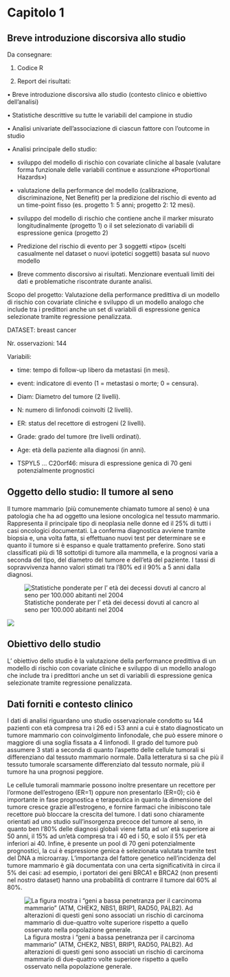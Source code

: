 # Capitolo 1
## Breve introduzione discorsiva allo studio
Da consegnare:

1. Codice R

2. Report dei risultati:
  
• Breve introduzione discorsiva allo studio (contesto clinico e obiettivo dell’analisi)
  
• Statistiche descrittive su tutte le variabili del campione in studio

• Analisi univariate dell’associazione di ciascun fattore con l’outcome in studio

• Analisi principale dello studio:

- sviluppo del modello di rischio con covariate cliniche al basale (valutare forma funzionale delle variabili continue e assunzione «Proportional Hazards»)

- valutazione della performance del modello (calibrazione, discriminazione, Net Benefit) per la predizione del rischio di evento ad un time-point fisso (es. progetto 1: 5 anni; progetto 2: 12 mesi).

- sviluppo del modello di rischio che contiene anche il marker misurato longitudinalmente (progetto 1) o il set selezionato di variabili di espressione genica (progetto 2)

- Predizione del rischio di evento per 3 soggetti «tipo» (scelti casualmente nel dataset o nuovi ipotetici soggetti) basata sul nuovo modello

- Breve commento discorsivo ai risultati. Menzionare eventuali limiti dei dati e problematiche riscontrate durante analisi.


Scopo del progetto:
Valutazione della performance predittiva di un modello di rischio con covariate cliniche e sviluppo di un modello analogo che include tra i predittori anche un set di variabili di espressione genica selezionate tramite regressione penalizzata. 

DATASET: breast cancer

Nr. osservazioni: 144

Variabili:

- time: tempo di follow-up libero da metastasi (in mesi).

- event: indicatore di evento (1 = metastasi o morte; 0 = censura).

- Diam: Diametro del tumore (2 livelli).

- N: numero di linfonodi coinvolti (2 livelli).

- ER: status del recettore di estrogeni (2 livelli). 

- Grade: grado del tumore (tre livelli ordinati).

- Age: età della paziente alla diagnosi (in anni).

- TSPYL5 ... C20orf46: misura di espressione genica di 70 geni potenzialmente prognostici


## Oggetto dello studio: Il tumore al seno

Il tumore mammario (più comunemente chiamato tumore al seno) è una patologia che ha ad oggetto una lesione oncologica nel tessuto mammario. Rappresenta il principale tipo di neoplasia nelle donne ed il 25% di tutti i casi oncologici documentati.
La conferma diagnostica avviene  tramite biopsia e, una volta fatta, si effettuano nuovi test per determinare se e quanto il tumore si è espanso e quale trattamento preferire. Sono stati classificati più di 18 sottotipi di tumore alla mammella, e la prognosi varia a seconda del tipo, del diametro del tumore e dell’età del paziente. I tassi di sopravvivenza hanno valori stimati tra l’80% ed il 90% a 5 anni dalla diagnosi.

![Statistiche ponderate per l’ età dei decessi dovuti al cancro al seno per 100.000 abitanti nel 2004](_images/image1.png)

![](_images/image2.png)

## Obiettivo dello studio 
L’ obiettivo dello studio è la valutazione della performance predittiva di un modello di rischio con covariate cliniche e sviluppo di un modello analogo che include tra i predittori anche un set di variabili di espressione genica selezionate tramite regressione penalizzata.


## Dati forniti e contesto clinico
I dati di analisi riguardano uno studio osservazionale condotto su 144 pazienti con età compresa tra i 26 ed i 53 anni  a cui è stato diagnosticato un tumore mammario con coinvolgimento linfonodale, che può essere minore o maggiore di una soglia fissata a 4 linfonodi.
Il grado del tumore può assumere 3 stati a seconda di quanto l’aspetto delle cellule tumorali si differenziano dal tessuto mammario normale. Dalla letteratura sì sa che più il tessuto tumorale scarsamente differenziato dal tessuto normale, più il tumore ha una prognosi peggiore.

Le cellule tumorali mammarie possono inoltre presentare un recettore per l’ormone dell’estrogeno (ER=1) oppure non presentarlo (ER=0); ciò è importante in fase prognostica e terapeutica in quanto la dimensione del tumore cresce grazie all’estrogeno, e fornire farmaci che inibiscono tale recettore può bloccare la crescita del tumore.
I dati sono chiaramente orientati ad uno studio sull’insorgenza precoce del tumore al seno, in quanto ben l’80% delle diagnosi globali viene fatta ad un’ età superiore ai 50 anni, il 15% ad un’età compresa tra i 40 ed i 50, e solo il 5% per età inferiori ai 40.
Infine, è presente un pool di 70 geni potenzialmente prognostici, la cui è espressione genica è selezionata valutata tramite test del DNA a microarray. L’importanza del fattore genetico nell’incidenza del tumore mammario è già documentata con una certa significatività in circa il 5% dei casi: ad esempio, i portatori dei geni BRCA1 e BRCA2 (non presenti nel nostro dataset) hanno una probabilità di contrarre il tumore dal 60% al 80%.

![La figura mostra i “geni a bassa penetranza per il carcinoma mammario” (ATM, CHEK2, NBS1, BRIP1, RAD50, PALB2). Ad alterazioni di questi geni sono associati un rischio di carcinoma mammario di due-quattro volte superiore rispetto a quello osservato nella popolazione generale.](_images/image3.png)

